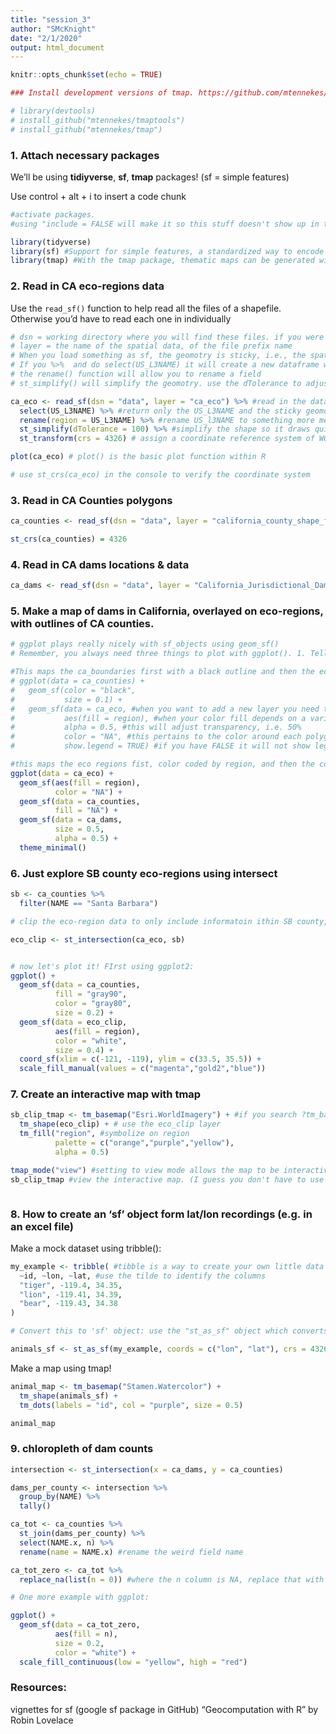 ```yaml
---
title: "session_3"
author: "SMcKnight"
date: "2/1/2020"
output: html_document
---
```


```r
knitr::opts_chunk$set(echo = TRUE)
```



```r
### Install development versions of tmap. https://github.com/mtennekes/tmap

# library(devtools)
# install_github("mtennekes/tmaptools")
# install_github("mtennekes/tmap")
```



### 1. Attach necessary packages

We'll be using **tidiyverse**, **sf**, **tmap** packages! (sf = simple features)


Use control + alt + i to insert a code chunk

```r
#activate packages. 
#using "include = FALSE will make it so this stuff doesn't show up in the knited vesion

library(tidyverse)
library(sf) #Support for simple features, a standardized way to encode spatial vector data. Binds to 'GDAL' for reading and writing data, to 'GEOS' for geometrical operations, and to 'PROJ' for projection conversions and datum transformations.
library(tmap) #With the tmap package, thematic maps can be generated with great flexibility. The syntax for creating plots is similar to that of ggplot2, but tailored to maps

```

### 2. Read in CA eco-regions data
Use the `read_sf()` function to help read all the files of a shapefile. Otherwise you'd have to read each one in individually

```r
# dsn = working directory where you will find these files. if you were trying to get files that weren't in your working directory, you'd give it the long tedious path, but since we're already there, you can give it a dot. In my case, i placed the data in a "data" folder so, I put "data"
# layer = the name of the spatial data, of the file prefix name
# When you load something as sf, the geomotry is sticky, i.e., the spatial component of the object are sticky. You can work with all the other attributes as if it were just a normal non-spatial data frame, and R is going to assume you want to retain the spatial information associated with those observations (see teh last 'geometry' field in the attributes)
# If you %>%  and do select(US_L3NAME) it will create a new dataframe with just the US_L3NAME and the geometry will stick to it.
# the rename() function will allow you to rename a field
# st_simplify() will simplify the geomotry. use the dTolerance to adjust the settings. ***You wouldn't want to really do this in a real project, only doing it here to save time*** be very careful about over simplifying. Note that the st_simplify simplifies shapes individually, and doesn't take into account that the shapes should probably be touching. you can use rmshaper::ms_simplify(), geos::gSimplify() to simplify and make sure the features are touching.

ca_eco <- read_sf(dsn = "data", layer = "ca_eco") %>% #read in the data, assign to new variable
  select(US_L3NAME) %>% #return only the US_L3NAME and the sticky geomoetry
  rename(region = US_L3NAME) %>% #rename US_l3NAME to something more meaningful
  st_simplify(dTolerance = 100) %>% #simplify the shape so it draws quicker
  st_transform(crs = 4326) # assign a coordinate reference system of WGS84. 

plot(ca_eco) # plot() is the basic plot function within R

# use st_crs(ca_eco) in the console to verify the coordinate system

```

### 3. Read in CA Counties polygons

```r
ca_counties <- read_sf(dsn = "data", layer = "california_county_shape_file")

st_crs(ca_counties) = 4326

```


### 4. Read in CA dams locations & data

```r
ca_dams <- read_sf(dsn = "data", layer = "California_Jurisdictional_Dams")

```


### 5. Make a map of dams in California, overlayed on eco-regions, with outlines of CA counties.

```r
# ggplot plays really nicely with sf_objects using geom_sf()
# Remember, you always need three things to plot with ggplot(). 1. Tell it we are using ggplot, 2. tell it what data we are using, 3. Tell it what type of geomoetry we want it to produce

#This maps the ca_boundaries first with a black outline and then the eco regions on top of that with a transparency.
# ggplot(data = ca_counties) +
#   geom_sf(color = "black",
#           size = 0.1) +
#   geom_sf(data = ca_eco, #when you want to add a new layer you need to add the data = ca_eco
#           aes(fill = region), #when your color fill depends on a variable in the attributes, it has to be wrapped in the aes()
#           alpha = 0.5, #this will adjust transparency, i.e. 50%
#           color = "NA", #this pertains to the color around each polygon
#           show.legend = TRUE) #if you have FALSE it will not show legend

#this maps the eco regions fist, color coded by region, and then the counties on top of it with hollow fill. This is probably a better way to do it than the top.
ggplot(data = ca_eco) +
  geom_sf(aes(fill = region),
          color = "NA") +
  geom_sf(data = ca_counties,
          fill = "NA") + 
  geom_sf(data = ca_dams,
          size = 0.5,
          alpha = 0.5) +
  theme_minimal()


```

### 6. Just explore SB county eco-regions using intersect

```r

sb <- ca_counties %>% 
  filter(NAME == "Santa Barbara")

# clip the eco-region data to only include informatoin ithin SB county, use the st_intersection()

eco_clip <- st_intersection(ca_eco, sb)


# now let's plot it! FIrst using ggplot2:
ggplot() +
  geom_sf(data = ca_counties, 
          fill = "gray90", 
          color = "gray80",
          size = 0.2) + 
  geom_sf(data = eco_clip, 
          aes(fill = region),
          color = "white", 
          size = 0.4) +
  coord_sf(xlim = c(-121, -119), ylim = c(33.5, 35.5)) + 
  scale_fill_manual(values = c("magenta","gold2","blue"))


```

### 7. Create an interactive map with tmap


```r

sb_clip_tmap <- tm_basemap("Esri.WorldImagery") + #if you search ?tm_basemap in the console, you should be able to find all the diffent types of basemaps
  tm_shape(eco_clip) + # use the eco_clip layer
  tm_fill("region", #symbolize on region
          palette = c("orange","purple","yellow"),
          alpha = 0.5)

tmap_mode("view") #setting to view mode allows the map to be interactive, default is static
sb_clip_tmap #view the interactive map. (I guess you don't have to use ggplot or plot to view)



```


### 8. How to create an 'sf' object form lat/lon recordings (e.g. in an excel file)

Make a mock dataset using tribble():

```r

my_example <- tribble( #tibble is a way to create your own little data frame (aka table)
  ~id, ~lon, ~lat, #use the tilde to identify the columns
  "tiger", -119.4, 34.35,
  "lion", -119.41, 34.39,
  "bear", -119.43, 34.38
)

# Convert this to 'sf' object: use the "st_as_sf" object which converts a foreign object to an sf object

animals_sf <- st_as_sf(my_example, coords = c("lon", "lat"), crs = 4326) # the order of the coords has to match the data frame
```

Make a map using tmap!
```r

animal_map <- tm_basemap("Stamen.Watercolor") +
  tm_shape(animals_sf) +
  tm_dots(labels = "id", col = "purple", size = 0.5)

animal_map

```

### 9. chloropleth of dam counts


```r

intersection <- st_intersection(x = ca_dams, y = ca_counties)

dams_per_county <- intersection %>% 
  group_by(NAME) %>% 
  tally()

ca_tot <- ca_counties %>%
  st_join(dams_per_county) %>% 
  select(NAME.x, n) %>% 
  rename(name = NAME.x) #rename the weird field name

ca_tot_zero <- ca_tot %>% 
  replace_na(list(n = 0)) #where the n column is NA, replace that with 0

# One more example with ggplot: 

ggplot() + 
  geom_sf(data = ca_tot_zero,
          aes(fill = n),
          size = 0.2,
          color = "white") +
  scale_fill_continuous(low = "yellow", high = "red")

```

### Resources: 
vignettes for sf (google sf package in GitHub)
"Geocomputation with R" by Robin Lovelace
